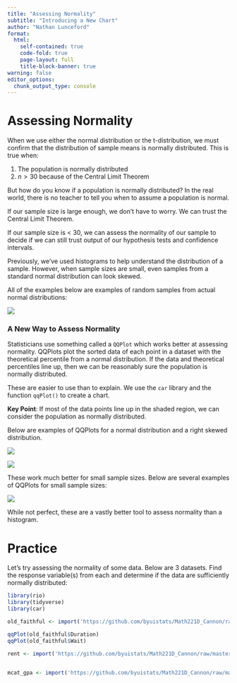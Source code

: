 ```yaml
---
title: "Assessing Normality"
subtitle: "Introducing a New Chart"
author: "Nathan Lunceford"
format:
  html:
    self-contained: true
    code-fold: true
    page-layout: full
    title-block-banner: true
warning: false
editor_options: 
  chunk_output_type: console
---
```


# Assessing Normality

When we use either the normal distribution or the t-distribution, we must confirm that the distribution of sample means is normally distributed.  This is true when:

  1. The population is normally distributed
  2. $n > 30$ because of the Central Limit Theorem
  
But how do you know if a population is normally distributed?  In the real world, there is no teacher to tell you when to assume a population is normal.  

If our sample size is large enough, we don't have to worry.  We can trust the Central Limit Theorem.

If our sample size is < 30, we can assess the normality of our sample to decide if we can still trust output of our hypothesis tests and confidence intervals.  

Previously, we've used histograms to help understand the distribution of a sample.  However, when sample sizes are small, even samples from a standard normal distribution can look skewed.

All of the examples below are examples of random samples from actual normal distributions:

![](https://github.com/byuistats/Math221D_Cannon/raw/master/Images/small_sample_normal.png)

### A New Way to Assess Normality

Statisticians use something called a `QQPlot` which works better at assessing normality.  QQPlots plot the sorted data of each point in a dataset with the theoretical percentile from a normal distribution.  If the data and theoretical percentiles line up, then we can be reasonably sure the population is normally distributed.  

These are easier to use than to explain.  We use the `car` library and the function `qqPlot()` to create a chart.  

__Key Point__:  If most of the data points line up in the shaded region, we can consider the population as normally distributed.  


Below are examples of QQPlots for a normal distribution and a right skewed distribution.

![](https://github.com/byuistats/Math221D_Cannon/raw/master/Images/QQPlot_Normal.png)



![](https://github.com/byuistats/Math221D_Cannon/raw/master/Images/QQPlot_Right_Skewed.png)


These work much better for small sample sizes.  Below are several examples of QQPlots for small sample sizes:


![](https://github.com/byuistats/Math221D_Cannon/raw/master/Images/QQPlots_Normal.png)


While not perfect, these are a vastly better tool to assess normality than a histogram.  

# Practice

Let's try assessing the normality of some data.  Below are 3 datasets.  Find the response variable(s) from each and determine if the data are sufficiently normally distributed:


```r

library(rio)
library(tidyverse)
library(car)

old_faithful <- import('https://github.com/byuistats/Math221D_Cannon/raw/master/Data/OldFaithful.xlsx')

qqPlot(old_faithful$Duration)
qqPlot(old_faithful$Wait)

rent <- import('https://github.com/byuistats/Math221D_Cannon/raw/master/Data/Rent.csv')


mcat_gpa <- import('https://github.com/byuistats/Math221D_Cannon/raw/master/Data/mcat_gpa.csv')



```




